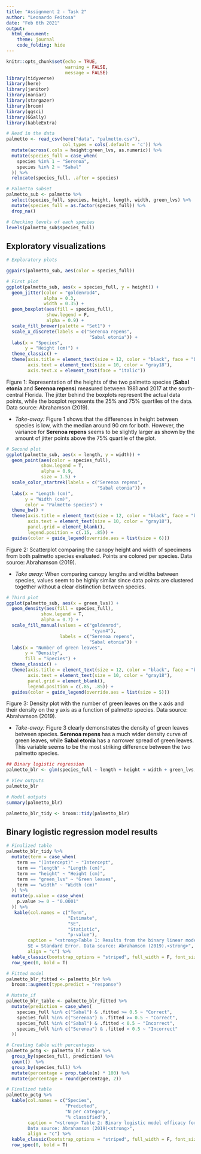 ```yaml
---
title: "Assignment 2 - Task 2"
author: "Leonardo Feitosa"
date: "Feb 6th 2021"
output: 
  html_document:
    theme: journal
    code_folding: hide
---
```


```r
knitr::opts_chunk$set(echo = TRUE,
                      warning = FALSE,
                      message = FALSE)
library(tidyverse)
library(here)
library(janitor)
library(naniar)
library(stargazer)
library(broom)
library(ggsci)
library(GGally)
library(kableExtra)
```




```r
# Read in the data
palmetto <- read_csv(here("data", "palmetto.csv"), 
                     col_types = cols(.default = 'c')) %>% 
  mutate(across(.cols = height:green_lvs, as.numeric)) %>% 
  mutate(species_full = case_when(
    species %in% 1 ~ "Serenoa",
    species %in% 2 ~ "Sabal"
  )) %>% 
  relocate(species_full, .after = species)

# Palmetto subset
palmetto_sub <- palmetto %>% 
  select(species_full, species, height, length, width, green_lvs) %>% 
  mutate(species_full = as.factor(species_full)) %>% 
  drop_na()
```

```r
# Checking levels of each species
levels(palmetto_sub$species_full)
```


## Exploratory visualizations

```r
# Exploratory plots

ggpairs(palmetto_sub, aes(color = species_full))
```

```r
# First plot
ggplot(palmetto_sub, aes(x = species_full, y = height)) +
  geom_jitter(color = "goldenrod4",
              alpha = 0.3,
              width = 0.35) +
  geom_boxplot(aes(fill = species_full),
               show.legend = F,
               alpha = 0.9) +
  scale_fill_brewer(palette = "Set1") +
  scale_x_discrete(labels = c("Serenoa repens",
                               "Sabal etonia")) +
  labs(x = "Species",
       y = "Height (cm)") +
  theme_classic() +
  theme(axis.title = element_text(size = 12, color = "black", face = "bold"),
        axis.text = element_text(size = 10, color = "gray18"),
        axis.text.x = element_text(face = "italic"))
```

Figure 1: Representation of the heights of the two palmetto species (**Sabal etonia** and **Serenoa repens**) measured between 1981 and 2017 at the south-central Florida. The jitter behind the boxplots represent the actual data points, while the boxplot represents the 25% and 75% quartiles of the data. Data source: Abrahamson (2019).

- *Take-away:* Figure 1 shows that the differences in height between species is low, with the median around 90 cm for both. However, the variance for **Serenoa repens** seems to be slightly larger as shown by the amount of jitter points above the 75% quartile of the plot. 

```r
# Second plot
ggplot(palmetto_sub, aes(x = length, y = width)) +
  geom_point(aes(color = species_full),
             show.legend = T,
             alpha = 0.9,
             size = 1.5) +
  scale_color_startrek(labels = c("Serenoa repens",
                                  "Sabal etonia")) +
  labs(x = "Length (cm)",
       y = "Width (cm)",
       color = "Palmetto species") +
  theme_bw() +
  theme(axis.title = element_text(size = 12, color = "black", face = "bold"),
        axis.text = element_text(size = 10, color = "gray18"),
        panel.grid = element_blank(),
        legend.position = c(.15, .85)) +
  guides(color = guide_legend(override.aes = list(size = 6)))
```

Figure 2: Scatterplot comparing the canopy height and width of specimens from both palmetto species evaluated. Points are colored per species. Data source: Abrahamson (2019).

- *Take away:* When comparing canopy lengths and widths between species, values seem to be highly similar since data points are clustered together without a clear distinction between species.

```r
# Third plot
ggplot(palmetto_sub, aes(x = green_lvs)) +
  geom_density(aes(fill = species_full),
             show.legend = T,
             alpha = 0.7) +
  scale_fill_manual(values = c("goldenrod",
                                "cyan4"),
                    labels = c("Serenoa repens",
                               "Sabal etonia")) +
  labs(x = "Number of green leaves",
       y = "Density",
       fill = "Species") +
  theme_classic() +
  theme(axis.title = element_text(size = 12, color = "black", face = "bold"),
        axis.text = element_text(size = 10, color = "gray18"),
        panel.grid = element_blank(),
        legend.position = c(.85, .85)) +
  guides(color = guide_legend(override.aes = list(size = 5)))
```

Figure 3: Density plot with the number of green leaves on the x axis and their density on the y axis as a function of palmetto species. Data source: Abrahamson (2019).

- *Take-away:* Figure 3 clearly demonstrates the density of green leaves between species. **Serenoa repens** has a much wider density curve of green leaves, while **Sabal etonia** has a narrower spread of green leaves. This variable seems to be the most striking difference between the two palmetto species.  

```r
## Binary logistic regression
palmetto_blr <- glm(species_full ~ length + height + width + green_lvs, data = palmetto_sub, family = "binomial")
```

```r
# View outputs
palmetto_blr

# Model outputs
summary(palmetto_blr)

palmetto_blr_tidy <- broom::tidy(palmetto_blr) 
```


## Binary logistic regression model results

```r
# Finalized table
palmetto_blr_tidy %>%
  mutate(term = case_when(
    term == "(Intercept)" ~ "Intercept",
    term == "length" ~ "Length (cm)",
    term == "height" ~ "Height (cm)",
    term == "green_lvs" ~ "Green leaves",
    term == "width" ~ "Width (cm)"
  )) %>% 
  mutate(p.value = case_when(
    p.value >= 0 ~ "0.0001"
  )) %>% 
   kable(col.names = c("Term",
                       "Estimate",
                       "SE",
                       "Statistic",
                       "p-value"),
        caption = "<strong>Table 1: Results from the binary linear model on palmetto species.
        SE = Standard Error. Data source: Abrahamson (2019).<strong>",
        align = "c") %>% 
  kable_classic(bootstrap_options = "striped", full_width = F, font_size = 18) %>% 
  row_spec(0, bold = T)
```




```r
# Fitted model
palmetto_blr_fitted <- palmetto_blr %>% 
  broom::augment(type.predict = "response")

# Mutate_if
palmetto_blr_table <- palmetto_blr_fitted %>% 
  mutate(prediction = case_when(
    species_full %in% c("Sabal") & .fitted >= 0.5 ~ "Correct",
    species_full %in% c("Serenoa") & .fitted >= 0.5 ~ "Correct",
    species_full %in% c("Sabal") & .fitted < 0.5 ~ "Incorrect",
    species_full %in% c("Serenoa") & .fitted < 0.5 ~ "Incorrect"
  )) 

# Creating table with percentages
palmetto_pctg <- palmetto_blr_table %>% 
  group_by(species_full, prediction) %>% 
  count()  %>% 
  group_by(species_full) %>% 
  mutate(percentage = prop.table(n) * 100) %>% 
  mutate(percentage = round(percentage, 2))
```



```r
# Finalized table
palmetto_pctg %>%  
  kable(col.names = c("Species",
                      "Predicted",
                      "N per category",
                      "% classified"),
        caption = "<strong> Table 2: Binary logistic model efficacy for classifying Palmetto species. Predictor variables of the model include: height, canopy length and width in cm, and the number of green leaves per species.
        Data source: Abrahamson (2019)<strong>",
        align = "c") %>% 
  kable_classic(bootstrap_options = "striped", full_width = F, font_size = 18) %>% 
  row_spec(0, bold = T)

```























